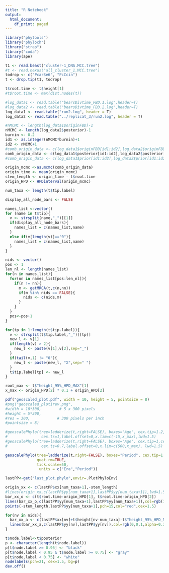 ```yaml
---
title: "R Notebook"
output:
  html_document:
    df_print: paged
---
```


```r
library("phytools")
library("phyloch")
library("strap")
library("coda")
library(ape)

t1 <- read.beast("cluster-1_DNA.MCC.tree")
#t <- read.nexus("all_cluster_1.MCC.tree")
todrop <- c("PcarSe6", "PcCcin")
t <- drop.tip(t1, todrop)

t$root.time <- t$height[1]
#t$root.time <- max(dist.nodes(t))

#log_data1 <- read.table("bearsDivtime_FBD.1.log",header=T)
#log_data2 <- read.table("bearsDivtime_FBD.2.log",header=T)
log_data1 <- read.table("run2.log", header = T)
log_data2 <- read.table("../replicat_3/run2.log", header = T)

#nMCMC <- length(log_data1$originFBD)-1
nMCMC <- length(log_data2$posterior)-1
burnin <- 0.2
id1 <- as.integer(nMCMC*burnin)+1
id2 <- nMCMC+1
#comb_origin_data <- c(log_data1$originFBD[id1:id2],log_data2$originFBD[id1:id2])
comb_origin_data <- c(log_data1$posterior[id1:id2],log_data2$posterior[id1:id2])
#comb_origin_data <- c(log_data1$prior[id1:id2],log_data2$prior[id1:id2])

origin_mcmc <-as.mcmc(comb_origin_data)
origin_time <- mean(origin_mcmc)
stem_length <- origin_time - t$root.time
origin_HPD <- HPDinterval(origin_mcmc)

num_taxa <- length(t$tip.label)

display_all_node_bars <- FALSE

names_list <-vector()
for (name in t$tip){
  v <- strsplit(name,"_")[[1]]
  if(display_all_node_bars){
  	names_list = c(names_list,name)
  }
  else if(v[length(v)]=="0"){
  	names_list = c(names_list,name)
  }
}

nids <- vector()
pos <- 1
len_nl <- length(names_list)
for(n in names_list){
  for(nn in names_list[pos:len_nl]){
    if(n != nn){
      m <- getMRCA(t,c(n,nn))
      if(m %in% nids == FALSE){
        nids <- c(nids,m)
      }
    }
  }
  pos<-pos+1
}

for(tp in 1:length(t$tip.label)){
  v <- strsplit(t$tip.label,"_")[[tp]]
  new_l <- v[1]
  if(length(v) > 2){
    new_l <- paste(v[1],v[2],sep="_")
  }
  if(tail(v,1) != "0"){
  	new_l <- paste(new_l, "X",sep=" ")
  }
  t$tip.label[tp] <- new_l
}

root_max <- t$"height_95%_HPD_MAX"[1]
x_max <- origin_HPD[2] * 0.1 + origin_HPD[2]

pdf("geoscaled_plot.pdf", width = 10, height = 5, pointsize = 8) 
#png("geoscaled_plot1rev.png",
#width = 10*300,        # 5 x 300 pixels
#height = 5*300,
#res = 300,            # 300 pixels per inch
#pointsize = 8) 

#geoscalePhylo(tree=ladderize(t,right=FALSE), boxes="Age", cex.tip=1.2,cex.age=1,
#				cex.ts=1,label.offset=0,x.lim=c(-15,x_max),lwd=1.5)
#geoscalePhylo(tree=ladderize(t,right=FALSE), boxes="Age", cex.tip=1,cex.age=1,
#				cex.ts=0.7,label.offset=0,x.lim=c(500,x_max), lwd=1.5)

geoscalePhylo(tree=ladderize(t,right=FALSE), boxes="Period", cex.tip=1,cex.age=1,cex.ts=0.9,label.offset=0,lwd=1.5,        
              quat.rm=TRUE,
              tick.scale=50,
               units = c("Era","Period"))

lastPP<-get("last_plot.phylo",envir=.PlotPhyloEnv)

origin_xx <- c(lastPP$xx[num_taxa+1],-stem_length)
#lines(origin_xx,c(lastPP$yy[num_taxa+1],lastPP$yy[num_taxa+1]),lwd=1.5,col="black")
bar_xx_o <- c(t$root.time-origin_HPD[1], t$root.time-origin_HPD[2])
lines(bar_xx_o,c(lastPP$yy[num_taxa+1],lastPP$yy[num_taxa+1]),col=rgb(1,0,0,alpha=0.3),lwd=8)
points(-stem_length,lastPP$yy[num_taxa+1],pch=15,col="red",cex=1.5)

for(nv in nids){
  bar_xx_a <- c(lastPP$xx[nv]+t$height[nv-num_taxa]-t$"height_95%_HPD_MIN"[nv-num_taxa], lastPP$xx[nv]-(t$"height_95%_HPD_MAX"[nv-num_taxa]-t$height[nv-num_taxa]))
  lines(bar_xx_a,c(lastPP$yy[nv],lastPP$yy[nv]),col=rgb(0,0,1,alpha=0.3),lwd=8)
}

t$node.label<-t$posterior
p <- character(length(t$node.label))
p[t$node.label >= 0.95] <- "black"
p[t$node.label < 0.95 & t$node.label >= 0.75] <- "gray"
p[t$node.label < 0.75] <- "white"
nodelabels(pch=21, cex=1.5, bg=p)
dev.off()


```
